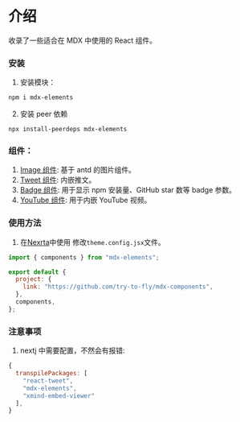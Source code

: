 # 介绍

收录了一些适合在 MDX 中使用的 React 组件。

### 安装

1. 安装模块：

```bash
npm i mdx-elements
```

2. 安装 peer 依赖

```
npx install-peerdeps mdx-elements
```

### 组件：

1. [Image 组件](./image.mdx): 基于 antd 的图片组件。
2. [Tweet 组件](./tweet.mdx): 内嵌推文。
3. [Badge 组件](./badge.mdx): 用于显示 npm 安装量、GitHub star 数等 badge 参数。
4. [YouTube 组件](./youtube.mdx): 用于内嵌 YouTube 视频。

### 使用方法

1. 在[Nexrta](https://wiki.dev-hub.top/docs/Website/Nextra)中使用
   修改`theme.config.jsx`文件。

```js file=theme.config.jsx highlight=7
import { components } from "mdx-elements";

export default {
  project: {
    link: "https://github.com/try-to-fly/mdx-components",
  },
  components,
};
```

### 注意事项

1. nextj 中需要配置，不然会有报错:

```js
{
  transpilePackages: [
    "react-tweet",
    "mdx-elements",
    "xmind-embed-viewer"
  ],
}
```
